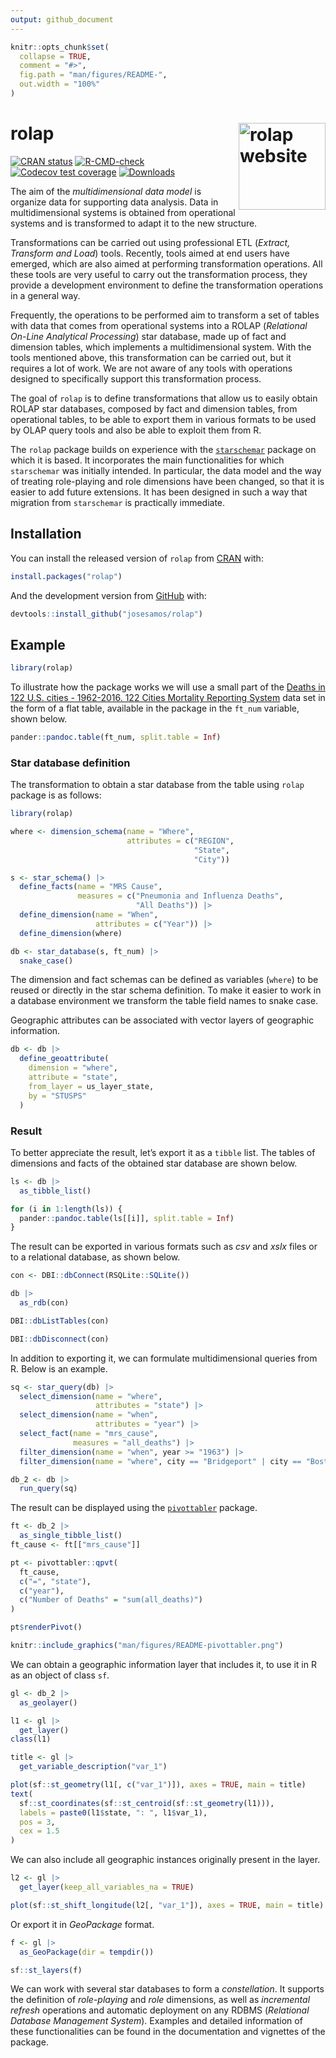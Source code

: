 ```yaml
---
output: github_document
---
```


<!-- README.md is generated from README.Rmd. Please edit that file -->

```r
knitr::opts_chunk$set(
  collapse = TRUE,
  comment = "#>",
  fig.path = "man/figures/README-",
  out.width = "100%"
)
```

# rolap <a href="https://josesamos.github.io/rolap/"><img src="man/figures/logo.png" align="right" height="139" alt="rolap website" /></a>

<!-- badges: start -->
[![CRAN status](https://www.r-pkg.org/badges/version/rolap)](https://CRAN.R-project.org/package=rolap)
[![R-CMD-check](https://github.com/josesamos/rolap/actions/workflows/R-CMD-check.yaml/badge.svg)](https://github.com/josesamos/rolap/actions/workflows/R-CMD-check.yaml)
[![Codecov test coverage](https://codecov.io/gh/josesamos/rolap/branch/master/graph/badge.svg)](https://app.codecov.io/gh/josesamos/rolap?branch=master)
[![Downloads](http://cranlogs.r-pkg.org/badges/grand-total/rolap?color=brightgreen)](https://www.r-pkg.org:443/pkg/rolap)
<!-- badges: end -->



The aim of the *multidimensional data model* is organize data for supporting data analysis. Data in multidimensional systems is obtained from operational systems and is transformed to adapt it to the new structure.

Transformations can be carried out using professional ETL (*Extract, Transform and Load*) tools. Recently, tools aimed at end users have emerged, which are also aimed at performing transformation operations. All these tools are very useful to carry out the transformation process, they provide a development environment to define the transformation operations in a general way.

Frequently, the operations to be performed aim to transform a set of tables with data that comes from operational systems into a ROLAP (*Relational On-Line Analytical Processing*) star database, made up of fact and dimension tables, which implements a multidimensional system. With the tools mentioned above, this transformation can be carried out, but it requires a lot of work. We are not aware of any tools with operations designed to specifically support this transformation process. 

The goal of `rolap` is to define transformations that allow us to easily obtain ROLAP star databases, composed by fact and dimension tables, from operational tables, to be able to export them in various formats to be used by OLAP query tools and also be able to exploit them from R. 

The `rolap` package builds on experience with the [`starschemar`](https://CRAN.R-project.org/package=starschemar) package on which it is based. It incorporates the main functionalities for which `starschemar` was initially intended. In particular, the data model and the way of treating role-playing and role dimensions have been changed, so that it is easier to add future extensions. It has been designed in such a way that migration from `starschemar` is practically immediate.

## Installation

You can install the released version of `rolap` from [CRAN](https://CRAN.R-project.org) with:

``` r
install.packages("rolap")
```

And the development version from [GitHub](https://github.com/) with:

``` r
devtools::install_github("josesamos/rolap")
```

## Example

```r
library(rolap)
```

To illustrate how the package works we will use a small part of the [Deaths in 122 U.S. cities - 1962-2016. 122 Cities Mortality Reporting System](https://catalog.data.gov/dataset/deaths-in-122-u-s-cities-1962-2016-122-cities-mortality-reporting-system) data set in the form of a flat table, available in the package in the `ft_num` variable, shown below.

```r
pander::pandoc.table(ft_num, split.table = Inf)
```

### Star database definition

The transformation to obtain a star database from the table using `rolap` package is as follows:

```r
library(rolap)

where <- dimension_schema(name = "Where",
                          attributes = c("REGION",
                                         "State",
                                         "City"))

s <- star_schema() |>
  define_facts(name = "MRS Cause",
               measures = c("Pneumonia and Influenza Deaths",
                            "All Deaths")) |>
  define_dimension(name = "When",
                   attributes = c("Year")) |>
  define_dimension(where)

db <- star_database(s, ft_num) |>
  snake_case()
```

The dimension and fact schemas can be defined as variables (`where`) to be reused or directly in the star schema definition. To make it easier to work in a database environment we transform the table field names to snake case. 


Geographic attributes can be associated with vector layers of geographic information.

```r
db <- db |>
  define_geoattribute(
    dimension = "where",
    attribute = "state",
    from_layer = us_layer_state,
    by = "STUSPS"
  )
```


### Result

To better appreciate the result, let's export it as a `tibble` list. The tables of dimensions and facts of the obtained star database are shown below.

```r
ls <- db |>
  as_tibble_list()

for (i in 1:length(ls)) {
  pander::pandoc.table(ls[[i]], split.table = Inf)
}
```

The result can be exported in various formats such as *csv* and *xslx* files or to a relational database, as shown below.

```r
con <- DBI::dbConnect(RSQLite::SQLite())

db |>
  as_rdb(con)

DBI::dbListTables(con)

DBI::dbDisconnect(con)
```

In addition to exporting it, we can formulate multidimensional queries from R. Below is an example.

```r
sq <- star_query(db) |>
  select_dimension(name = "where",
                   attributes = "state") |>
  select_dimension(name = "when",
                   attributes = "year") |>
  select_fact(name = "mrs_cause",
              measures = "all_deaths") |>
  filter_dimension(name = "when", year >= "1963") |>
  filter_dimension(name = "where", city == "Bridgeport" | city == "Boston")

db_2 <- db |>
  run_query(sq)
```

The result can be displayed using the [`pivottabler`](https://CRAN.R-project.org/package=pivottabler) package.

```r
ft <- db_2 |>
  as_single_tibble_list()
ft_cause <- ft[["mrs_cause"]]

pt <- pivottabler::qpvt(
  ft_cause,
  c("=", "state"),
  c("year"),
  c("Number of Deaths" = "sum(all_deaths)")
)

pt$renderPivot()
```


```r
knitr::include_graphics("man/figures/README-pivottabler.png")
```

We can obtain a geographic information layer that includes it, to use it in R as an object of class `sf`.

```r
gl <- db_2 |>
  as_geolayer()

l1 <- gl |>
  get_layer()
class(l1)

title <- gl |>
  get_variable_description("var_1")

plot(sf::st_geometry(l1[, c("var_1")]), axes = TRUE, main = title)
text(
  sf::st_coordinates(sf::st_centroid(sf::st_geometry(l1))),
  labels = paste0(l1$state, ": ", l1$var_1),
  pos = 3,
  cex = 1.5
)
```

We can also include all geographic instances originally present in the layer.

```r
l2 <- gl |>
  get_layer(keep_all_variables_na = TRUE)

plot(sf::st_shift_longitude(l2[, "var_1"]), axes = TRUE, main = title)
```


Or export it in *GeoPackage* format.

```r
f <- gl |>
  as_GeoPackage(dir = tempdir())

sf::st_layers(f)
```


We can work with several star databases to form a *constellation*. It supports the definition of *role-playing* and *role* dimensions, as well as *incremental refresh* operations and automatic deployment on any RDBMS (*Relational Database Management System*). Examples and detailed information of these functionalities can be found in the documentation and vignettes of the package.

